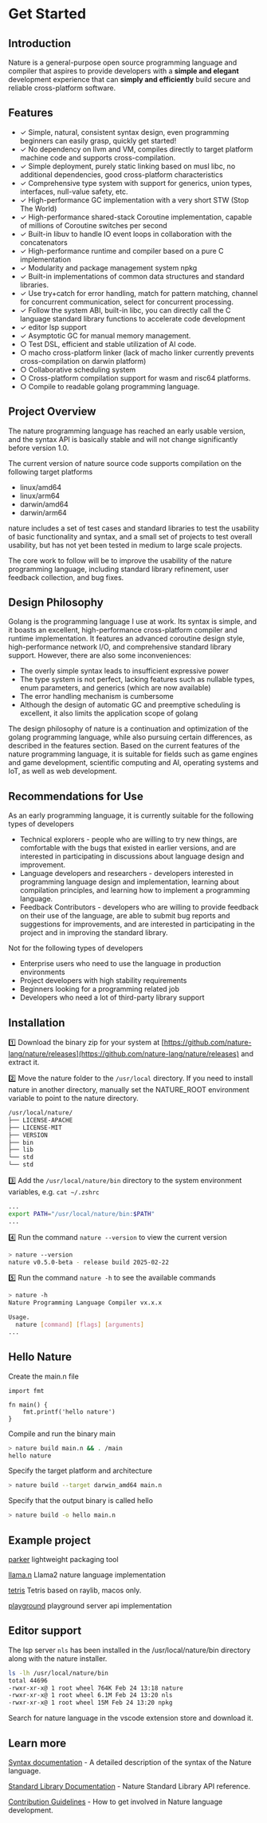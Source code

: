 # Get Started

## Introduction

Nature is a general-purpose open source programming language and compiler that aspires to provide developers with a **simple and elegant** development experience that can **simply and efficiently** build secure and reliable cross-platform software.

## Features 
  
- ✓ Simple, natural, consistent syntax design, even programming beginners can easily grasp, quickly get started!
- ✓ No dependency on llvm and VM, compiles directly to target platform machine code and supports cross-compilation.
- ✓ Simple deployment, purely static linking based on musl libc, no additional dependencies, good cross-platform characteristics
- ✓ Comprehensive type system with support for generics, union types, interfaces, null-value safety, etc.
- ✓ High-performance GC implementation with a very short STW (Stop The World)
- ✓ High-performance shared-stack Coroutine implementation, capable of millions of Coroutine switches per second
- ✓ Built-in libuv to handle IO event loops in collaboration with the concatenators  
- ✓ High-performance runtime and compiler based on a pure C implementation
- ✓ Modularity and package management system npkg
- ✓ Built-in implementations of common data structures and standard libraries.
- ✓ Use try+catch for error handling, match for pattern matching, channel for concurrent communication, select for concurrent processing.
- ✓ Follow the system ABI, built-in libc, you can directly call the C language standard library functions to accelerate code development
- ✓ editor lsp support
- ✓ Asymptotic GC for manual memory management.  
- ○ Test DSL, efficient and stable utilization of AI code.  
- ○ macho cross-platform linker (lack of macho linker currently prevents cross-compilation on darwin platform)
- ○ Collaborative scheduling system  
- ○ Cross-platform compilation support for wasm and risc64 platforms.  
- ○ Compile to readable golang programming language.


## Project Overview

The nature programming language has reached an early usable version, and the syntax API is basically stable and will not change significantly before version 1.0.

The current version of nature source code supports compilation on the following target platforms
- linux/amd64
- linux/arm64
- darwin/amd64
- darwin/arm64

nature includes a set of test cases and standard libraries to test the usability of basic functionality and syntax, and a small set of projects to test overall usability, but has not yet been tested in medium to large scale projects.

The core work to follow will be to improve the usability of the nature programming language, including standard library refinement, user feedback collection, and bug fixes.
  
## Design Philosophy

Golang is the programming language I use at work. Its syntax is simple, and it boasts an excellent, high-performance cross-platform compiler and runtime implementation. It features an advanced coroutine design style, high-performance network I/O, and comprehensive standard library support. However, there are also some inconveniences:

- The overly simple syntax leads to insufficient expressive power
- The type system is not perfect, lacking features such as nullable types, enum parameters, and generics (which are now available)
- The error handling mechanism is cumbersome
- Although the design of automatic GC and preemptive scheduling is excellent, it also limits the application scope of golang

The design philosophy of nature is a continuation and optimization of the golang programming language, while also pursuing certain differences, as described in the features section. Based on the current features of the nature programming language, it is suitable for fields such as game engines and game development, scientific computing and AI, operating systems and IoT, as well as web development.

## Recommendations for Use

As an early programming language, it is currently suitable for the following types of developers

- Technical explorers - people who are willing to try new things, are comfortable with the bugs that existed in earlier versions, and are interested in participating in discussions about language design and improvement.
- Language developers and researchers - developers interested in programming language design and implementation, learning about compilation principles, and learning how to implement a programming language.
- Feedback Contributors - developers who are willing to provide feedback on their use of the language, are able to submit bug reports and suggestions for improvements, and are interested in participating in the project and in improving the standard library.

Not for the following types of developers
- Enterprise users who need to use the language in production environments
- Project developers with high stability requirements
- Beginners looking for a programming related job
- Developers who need a lot of third-party library support


## Installation

1️⃣ Download the binary zip for your system at [https://github.com/nature-lang/nature/releases](https://github.com/nature-lang/nature/releases) and extract it.


2️⃣ Move the nature folder to the `/usr/local` directory. If you need to install nature in another directory, manually set the NATURE_ROOT environment variable to point to the nature directory.

```sh
/usr/local/nature/
├── LICENSE-APACHE
├── LICENSE-MIT
├── VERSION
├── bin
├── lib
└── std
└── std
```

3️⃣ Add the `/usr/local/nature/bin` directory to the system environment variables, e.g. `cat ~/.zshrc`

```sh
...
export PATH="/usr/local/nature/bin:$PATH"
...
```

4️⃣ Run the command `nature --version` to view the current version

```sh
> nature --version
nature v0.5.0-beta - release build 2025-02-22
```

5️⃣ Run the command `nature -h` to see the available commands

```bash
> nature -h
Nature Programming Language Compiler vx.x.x

Usage.
  nature [command] [flags] [arguments]
...
```

## Hello Nature

Create the main.n file

```nature
import fmt

fn main() {
    fmt.printf('hello nature')
}
```

Compile and run the binary main

```sh
> nature build main.n && . /main
hello nature
```

Specify the target platform and architecture

```sh
> nature build --target darwin_amd64 main.n
```

Specify that the output binary is called hello

```sh
> nature build -o hello main.n
```

## Example project

[parker](https://github.com/weiwenhao/parker) lightweight packaging tool

[llama.n](https://github.com/weiwenhao/llama.n) Llama2 nature language implementation

[tetris](https://github.com/weiwenhao/tetris) Tetris based on raylib, macos only.

[playground](https://github.com/weiwenhao/playground) playground server api implementation

## Editor support

The lsp server `nls` has been installed in the /usr/local/nature/bin directory along with the nature installer.

``` sh
ls -lh /usr/local/nature/bin
total 44696
-rwxr-xr-x@ 1 root wheel 764K Feb 24 13:18 nature
-rwxr-xr-x@ 1 root wheel 6.1M Feb 24 13:20 nls
-rwxr-xr-x@ 1 root wheel 15M Feb 24 13:20 npkg
```

Search for nature language in the vscode extension store and download it.

## Learn more

[Syntax documentation](https://nature-lang.org/docs/syntax) - A detailed description of the syntax of the Nature language.

[Standard Library Documentation](https://nature-lang.org/stds) - Nature Standard Library API reference.

[Contribution Guidelines](https://nature-lang.org/docs/contribute) - How to get involved in Nature language development.